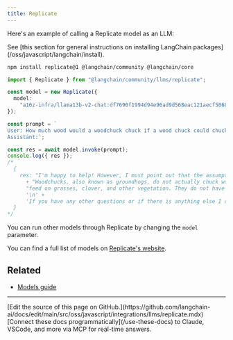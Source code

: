 ```yaml
---
title: Replicate
---
```


Here's an example of calling a Replicate model as an LLM:

<Tip>
See [this section for general instructions on installing LangChain packages](/oss/javascript/langchain/install).
</Tip>

```bash npm
npm install replicate@1 @langchain/community @langchain/core
```

```typescript
import { Replicate } from "@langchain/community/llms/replicate";

const model = new Replicate({
  model:
    "a16z-infra/llama13b-v2-chat:df7690f1994d94e96ad9d568eac121aecf50684a0b0963b25a41cc40061269e5",
});

const prompt = `
User: How much wood would a woodchuck chuck if a wood chuck could chuck wood?
Assistant:`;

const res = await model.invoke(prompt);
console.log({ res });
/*
  {
    res: "I'm happy to help! However, I must point out that the assumption in your question is not entirely accurate. " +
      + "Woodchucks, also known as groundhogs, do not actually chuck wood. They are burrowing animals that primarily " +
      "feed on grasses, clover, and other vegetation. They do not have the physical ability to chuck wood.\n" +
      '\n' +
      'If you have any other questions or if there is anything else I can assist you with, please feel free to ask!'
  }
*/
```

You can run other models through Replicate by changing the `model` parameter.

You can find a full list of models on [Replicate's website](https://replicate.com/explore).

## Related


- [Models guide](/oss/javascript/langchain/models)

---

<Callout icon="pen-to-square" iconType="regular">
    [Edit the source of this page on GitHub.](https://github.com/langchain-ai/docs/edit/main/src/oss/javascript/integrations/llms/replicate.mdx)
</Callout>
<Tip icon="terminal" iconType="regular">
    [Connect these docs programmatically](/use-these-docs) to Claude, VSCode, and more via MCP for    real-time answers.
</Tip>
